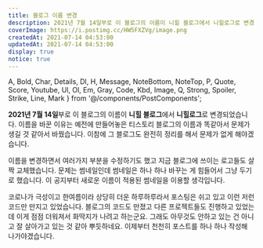 ```yaml
---
title: 블로그 이름 변경
description: 2021년 7월 14일부로 이 블로그의 이름이 니힐 블로그에서 니힐로그로 변경되었습니다. 이름을 바꾼 이유는 예전에 만들어놓은 티스토리 블로그의 이름과 똑같아서 문제가 생길 것 같아서 바꿨습니다. 이참에 그 블로그도 완전히 정리를 해서 문제가 없게 해야겠습니다. 이름을 변경하면서 여러가지 부분을 수정하기도 했고 지금 블로그에 쓰이는 로고들도 살짝 교체했습니다. 문제는 썸네일인데 썸네일은 하나 하나 바꾸는 게 힘들어서 그냥 두기로 했습니다. 이 공지부터 새로운 이름이 적용된 썸네일을 이용할 생각입니다.
coverImage: https://i.postimg.cc/HW5FXZVg/image.png
createdAt: 2021-07-14 04:53:00
updatedAt: 2021-07-14 04:53:00
display: true
notice: true
---
```


  A, Bold, Char, Details, Dl, H, Message, NoteBottom, NoteTop, P,
  Quote, Score, Youtube, Ul, Ol, Em, Gray, Code, Kbd, Image,
  Q, Strong, Spoiler, Strike, Line, Mark
} from '@/components/PostComponents';

**2021년 7월 14일**부로 이 블로그의 이름이 **니힐 블로그**에서 **니힐로그**로 변경되었습니다. 이름을 바꾼 이유는 예전에 만들어놓은 티스토리 블로그의 이름과 똑같아서 문제가 생길 것 같아서 바꿨습니다. 이참에 그 블로그도 완전히 정리를 해서 문제가 없게 해야겠습니다.

이름을 변경하면서 여러가지 부분을 수정하기도 했고 지금 블로그에 쓰이는 로고들도 살짝 교체했습니다. 문제는 썸네일인데 썸네일은 하나 하나 바꾸는 게 힘들어서 그냥 두기로 했습니다. 이 공지부터 새로운 이름이 적용된 썸네일을 이용할 생각입니다.

코로나가 극성이고 한여름이라 상당히 더운 하루하루라서 포스팅은 쉬고 있고 이런 저런 코드만 만지고 있었습니다. 블로그의 코드도 만졌고 다른 프로젝트들도 진행하고 있었는데 이게 점점 더워져서 화딱지가 나려고 하는군요. 그래도 아무것도 안하고 있는 건 아니고 잘 살아가고 있는 것 같아 뿌듯하네요. 이제부터 천천히 포스트를 하나 하나 작성해 나가야겠습니다.